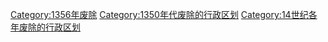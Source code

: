 [[Category:1356年废除|Category:1356年废除]]
[[Category:1350年代废除的行政区划|Category:1350年代废除的行政区划]]
[[Category:14世纪各年废除的行政区划|Category:14世纪各年废除的行政区划]]